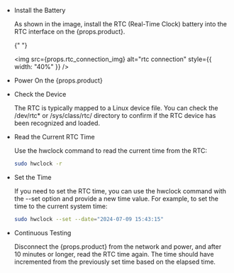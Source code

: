 - Install the Battery

  As shown in the image, install the RTC (Real-Time Clock) battery into the RTC interface on the {props.product}.

  {" "}

  <img
    src={props.rtc_connection_img}
    alt="rtc connection"
    style={{ width: "40%" }}
  />

- Power On the {props.product}

- Check the Device

  The RTC is typically mapped to a Linux device file. You can check the /dev/rtc\* or /sys/class/rtc/ directory to confirm if the RTC device has been recognized and loaded.

- Read the Current RTC Time

  Use the hwclock command to read the current time from the RTC:

  ```bash
  sudo hwclock -r
  ```

- Set the Time

  If you need to set the RTC time, you can use the hwclock command with the --set option and provide a new time value. For example, to set the time to the current system time:

  ```bash
  sudo hwclock --set --date="2024-07-09 15:43:15"
  ```

- Continuous Testing

  Disconnect the {props.product} from the network and power, and after 10 minutes or longer, read the RTC time again. The time should have incremented from the previously set time based on the elapsed time.
